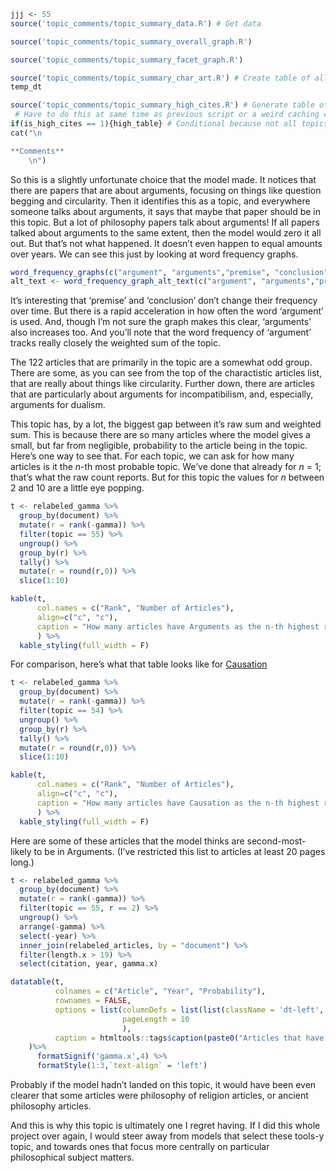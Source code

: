 ```r
jjj <- 55
source('topic_comments/topic_summary_data.R') # Get data
```

```r
source('topic_comments/topic_summary_overall_graph.R')
```

```r
source('topic_comments/topic_summary_facet_graph.R')
```

```r
source('topic_comments/topic_summary_char_art.R') # Create table of all articles in topic
temp_dt
```

```r
source('topic_comments/topic_summary_high_cites.R') # Generate table of highly cited articles. 
 # Have to do this at same time as previous script or a weird caching error occurs.
if(is_high_cites == 1){high_table} # Conditional because not all topics have high cites
cat("\n

**Comments**
	\n")
```

So this is a slightly unfortunate choice that the model made. It notices that there are papers that are about arguments, focusing on things like question begging and circularity. Then it identifies this as a topic, and everywhere someone talks about arguments, it says that maybe that paper should be in this topic. But a lot of philosophy papers talk about arguments! If all papers talked about arguments to the same extent, then the model would zero it all out. But that's not what happened. It doesn't even happen to equal amounts over years. We can see this just by looking at word frequency graphs.

```r
word_frequency_graphs(c("argument", "arguments","premise", "conclusion"))
alt_text <- word_frequency_graph_alt_text(c("argument", "arguments","premise", "conclusion"))
```

It's interesting that 'premise' and 'conclusion' don't change their frequency over time. But there is a rapid acceleration in how often the word 'argument' is used. And, though I'm not sure the graph makes this clear, 'arguments' also increases too. And you'll note that the word frequency of 'argument' tracks really closely the weighted sum of the topic.

The 122 articles that are primarily in the topic are a somewhat odd group. There are some, as you can see from the top of the charactistic articles list, that are really about things like circularity. Further down, there are articles that are particularly about arguments for incompatibilism, and, especially, arguments for dualism.

This topic has, by a lot, the biggest gap between it's raw sum and weighted sum. This is because there are so many articles where the model gives a small, but far from negligible, probability to the article being in the topic. Here's one way to see that. For each topic, we can ask for how many articles is it the _n_-th most probable topic. We've done that already for _n_ = 1; that's what the raw count reports. But for this topic the values for _n_ between 2 and 10 are a little eye popping.

```r
t <- relabeled_gamma %>%
  group_by(document) %>%
  mutate(r = rank(-gamma)) %>%
  filter(topic == 55) %>%
  ungroup() %>%
  group_by(r) %>%
  tally() %>%
  mutate(r = round(r,0)) %>%
  slice(1:10)

kable(t, 
      col.names = c("Rank", "Number of Articles"), 
      align=c("c", "c"),
      caption = "How many articles have Arguments as the n-th highest ranked topic"
      ) %>%
  kable_styling(full_width = F)
```

For comparison, here's what that table looks like for [Causation](#topic54.)

```r
t <- relabeled_gamma %>%
  group_by(document) %>%
  mutate(r = rank(-gamma)) %>%
  filter(topic == 54) %>%
  ungroup() %>%
  group_by(r) %>%
  tally() %>%
  mutate(r = round(r,0)) %>%
  slice(1:10)

kable(t, 
      col.names = c("Rank", "Number of Articles"), 
      align=c("c", "c"),
      caption = "How many articles have Causation as the n-th highest ranked topic"
      ) %>%
  kable_styling(full_width = F)
```

Here are some of these articles that the model thinks are second-most-likely to be in Arguments. (I've restricted this list to articles at least 20 pages long.)

```r
t <- relabeled_gamma %>%
  group_by(document) %>%
  mutate(r = rank(-gamma)) %>%
  filter(topic == 55, r == 2) %>%
  ungroup() %>%
  arrange(-gamma) %>%
  select(-year) %>%
  inner_join(relabeled_articles, by = "document") %>%
  filter(length.x > 19) %>%
  select(citation, year, gamma.x)

datatable(t,           
          colnames = c("Article", "Year", "Probability"), 
          rownames = FALSE,
          options = list(columnDefs = list(list(className = 'dt-left', targets = 0:2)),
                         pageLength = 10
                         ),
          caption = htmltools::tags$caption(paste0("Articles that have Arguments as Second Most Likely Topic"), style = "font-weight: bold")
    )%>%
      formatSignif('gamma.x',4) %>%
      formatStyle(1:3,`text-align` = 'left')
```

Probably if the model hadn't landed on this topic, it would have been even clearer that some articles were philosophy of religion articles, or ancient philosophy articles.

And this is why this topic is ultimately one I regret having. If I did this whole project over again, I would steer away from models that select these tools-y topic, and towards ones that focus more centrally on particular philosophical subject matters.